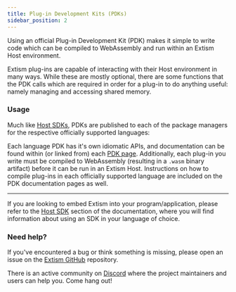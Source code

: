 ```yaml
---
title: Plug-in Development Kits (PDKs)
sidebar_position: 2
---
```



Using an official Plug-in Development Kit (PDK) makes it simple to write code which can be compiled to WebAssembly and run within an Extism Host environment. 

Extism plug-ins are capable of interacting with their Host environment in many ways. While these are mostly optional, there are some functions that the PDK calls which are required in order for a plug-in to do anything useful: namely managing and accessing shared memory.

### Usage

Much like [Host SDKs](/docs/concepts/host-sdk), PDKs are published to each of the package managers for the respective officially supported languages:

<div class="sdk-quickstart">
    <PDKLogoLinks />
</div>

Each language PDK has it's own idiomatic APIs, and documentation can be found within (or linked from) each [PDK page](/docs/category/write-a-plug-in). Additionally, each plug-in you write must be compiled to WebAssembly (resulting in a `.wasm` binary artifact) before it can be run in an Extism Host. Instructions on how to compile plug-ins in each officially supported language are included on the PDK documentation pages as well. 

---

If you are looking to embed Extism into your program/application, please refer to the [Host SDK](/docs/concepts/host-sdk) section of the documentation, where you will find information about using an SDK in your language of choice.

### Need help?

If you've encountered a bug or think something is missing, please open an issue on the [Extism GitHub](https://github.com/extism/extism) repository.

There is an active community on [Discord](https://discord.gg/cx3usBCWnc) where the project maintainers and users can help you. Come hang out!

